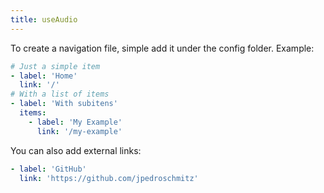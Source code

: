 ```yaml
---
title: useAudio
---
```


To create a navigation file, simple add it under the config folder. Example:

```yml title=sidebar.yml
# Just a simple item
- label: 'Home'
  link: '/'
# With a list of items
- label: 'With subitens'
  items:
    - label: 'My Example'
      link: '/my-example'
```

You can also add external links:

```yml
- label: 'GitHub'
  link: 'https://github.com/jpedroschmitz'
```
